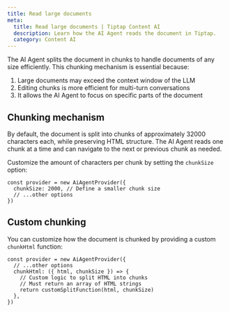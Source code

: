 ```yaml
---
title: Read large documents
meta:
  title: Read large documents | Tiptap Content AI
  description: Learn how the AI Agent reads the document in Tiptap.
  category: Content AI
---
```


The AI Agent splits the document in chunks to handle documents of any size efficiently. This chunking mechanism is essential because:

1. Large documents may exceed the context window of the LLM
2. Editing chunks is more efficient for multi-turn conversations
3. It allows the AI Agent to focus on specific parts of the document

## Chunking mechanism

By default, the document is split into chunks of approximately 32000 characters each, while preserving HTML structure. The AI Agent reads one chunk at a time and can navigate to the next or previous chunk as needed.

Customize the amount of characters per chunk by setting the `chunkSize` option:

```tsx
const provider = new AiAgentProvider({
  chunkSize: 2000, // Define a smaller chunk size
  // ...other options
})
```

## Custom chunking

You can customize how the document is chunked by providing a custom `chunkHtml` function:

```tsx
const provider = new AiAgentProvider({
  // ...other options
  chunkHtml: ({ html, chunkSize }) => {
    // Custom logic to split HTML into chunks
    // Must return an array of HTML strings
    return customSplitFunction(html, chunkSize)
  },
})
```
